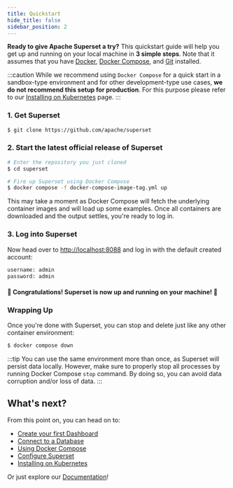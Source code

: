 ```yaml
---
title: Quickstart
hide_title: false
sidebar_position: 2
---
```


**Ready to give Apache Superset a try?** This quickstart guide will help you
get up and running on your local machine in **3 simple steps**. Note that
it assumes that you have [Docker](https://www.docker.com),
[Docker Compose](https://docs.docker.com/compose/), and
[Git](https://git-scm.com/) installed.

:::caution
While we recommend using `Docker Compose` for a quick start in a sandbox-type
environment and for other development-type use cases, **we
do not recommend this setup for production**. For this purpose please
refer to our
[Installing on Kubernetes](/docs/installation/running-on-kubernetes/)
page.
:::

### 1. Get Superset

```bash
$ git clone https://github.com/apache/superset
```

### 2. Start the latest official release of Superset

```bash
# Enter the repository you just cloned
$ cd superset

# Fire up Superset using Docker Compose
$ docker compose -f docker-compose-image-tag.yml up
```
This may take a moment as Docker Compose will fetch the underlying
container images and will load up some examples. Once all containers
are downloaded and the output settles, you're ready to log in.

### 3. Log into Superset
Now head over to [http://localhost:8088](http://localhost:8088) and log in with the default created account:
```bash
username: admin
password: admin
```

#### 🎉 Congratulations! Superset is now up and running on your machine! 🎉

### Wrapping Up
Once you're done with Superset, you can stop and delete just like any other container environment:
```bash
$ docker compose down
```
:::tip
You can use the same environment more than once, as Superset will persist data locally. However, make sure to properly stop all
processes by running Docker Compose `stop` command. By doing so, you can avoid data corruption and/or loss of data.
:::

## What's next?

From this point on, you can head on to:
- [Create your first Dashboard](/docs/creating-charts-dashboards/creating-your-first-dashboard)
- [Connect to a Database](/docs/databases/installing-database-drivers)
- [Using Docker Compose](/docs/installation/installing-superset-using-docker-compose)
- [Configure Superset](/docs/installation/configuring-superset/)
- [Installing on Kubernetes](/docs/installation/running-on-kubernetes/)

Or just explore our [Documentation](https://superset.apache.org/docs/intro)!
